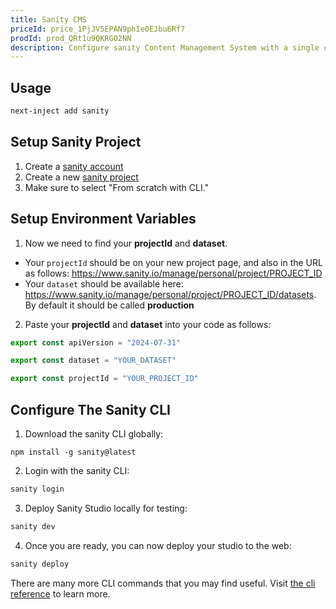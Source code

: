 ```yaml
---
title: Sanity CMS
priceId: price_1PjJV5EPAN9phIe0EJbu6Rf7
prodId: prod_QRt1u9QKRGO2NN
description: Configure sanity Content Management System with a single click
---
```



## Usage

```bash
next-inject add sanity
```

## Setup Sanity Project

1. Create a [sanity account](https://www.sanity.io/login)
2. Create a new [sanity project](https://www.sanity.io/manage/personal/projects)
3. Make sure to select "From scratch with CLI."

## Setup Environment Variables

1. Now we need to find your **projectId** and **dataset**.

- Your `projectId` should be on your new project page,
  and also in the URL as follows: https://www.sanity.io/manage/personal/project/PROJECT_ID
- Your `dataset` should be available here: https://www.sanity.io/manage/personal/project/PROJECT_ID/datasets.
  By default it should be called **production**

2. Paste your **projectId** and **dataset** into your code as follows:

```ts title="src/sanity/env.ts"
export const apiVersion = "2024-07-31"

export const dataset = "YOUR_DATASET"

export const projectId = "YOUR_PROJECT_ID"
```

## Configure The Sanity CLI

1. Download the sanity CLI globally:

```package-install
npm install -g sanity@latest
```

2. Login with the sanity CLI:

```bash
sanity login
```

3. Deploy Sanity Studio locally for testing:

```bash
sanity dev
```

4. Once you are ready, you can now deploy your studio to the web:

```bash
sanity deploy
```

<Callout type="info" title="Note">

There are many more CLI commands that you may find useful. Visit [the cli reference](https://www.sanity.io/docs/cli-reference) to
learn more.

</Callout>
